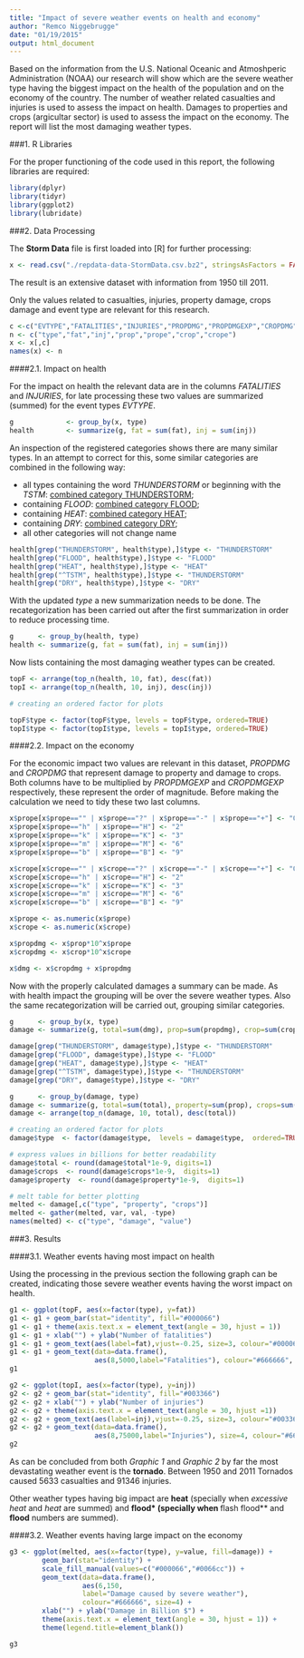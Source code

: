 ```yaml
---
title: "Impact of severe weather events on health and economy"
author: "Remco Niggebrugge"
date: "01/19/2015"
output: html_document
---
```


Based on the information from the U.S. National Oceanic and Atmoshperic Administration (NOAA) our research will show which are the severe weather type having the biggest impact on the health of the population and on the economy of the country. The number of weather related casualties and injuries is used to assess the impact on health. Damages to properties and crops (argicultar sector) is used to assess the impact on the economy. The report will list the most damaging weather types.


###1. R Libraries

For the proper functioning of the code used in this report, the following libraries are required:

```r
library(dplyr)
library(tidyr)
library(ggplot2)
library(lubridate)
```


###2. Data Processing

The **Storm Data** file is first loaded into [R] for further processing:

```r
x <- read.csv("./repdata-data-StormData.csv.bz2", stringsAsFactors = FALSE)
```

The result is an extensive dataset with information from 1950 till 2011. 

<!--
```r
dim(x)
names(x)
```


```r
start_date  <- mdy_hms(x[1,]$BGN_DATE) 
end_date    <- mdy_hms(x[dim(x)[1],]$BGN_DATE) 
period      <- paste(start_date," - ", end_date)
```

Start date: `r start_date`  
End date   : `r end_date`
-->
Only the values related to casualties, injuries, property damage, crops damage and event type are relevant for this research.

```r
c <-c("EVTYPE","FATALITIES","INJURIES","PROPDMG","PROPDMGEXP","CROPDMG","CROPDMGEXP")
n <- c("type","fat","inj","prop","prope","crop","crope")
x <- x[,c]
names(x) <- n
```


####2.1. Impact on health

For the impact on health the relevant data are in the columns *FATALITIES* and *INJURIES*, for late processing these two values are summarized (summed) for the event types *EVTYPE*.

```r
g             <- group_by(x, type)
health        <- summarize(g, fat = sum(fat), inj = sum(inj))
```

An inspection of the registered categories shows there are many similar types. In an attempt to correct for this, some similar categories are combined in the following way:

* all types containing the word *THUNDERSTORM* or beginning with the *TSTM*: <u>combined category THUNDERSTORM</u>;
* containing *FLOOD*: <u>combined category FLOOD</u>;
* containing *HEAT*: <u>combined category HEAT</u>;
* containing *DRY*: <u>combined category DRY</u>;
* all other categories will not change name

```r
health[grep("THUNDERSTORM", health$type),]$type <- "THUNDERSTORM"
health[grep("FLOOD", health$type),]$type <- "FLOOD"
health[grep("HEAT", health$type),]$type <- "HEAT"
health[grep("^TSTM", health$type),]$type <- "THUNDERSTORM"
health[grep("DRY", health$type),]$type <- "DRY"
```

With the updated *type* a new summarization needs to be done. The recategorization has been carried out after the first summarization in order to reduce processing time. 

```r
g      <- group_by(health, type)
health <- summarize(g, fat = sum(fat), inj = sum(inj))
```

Now lists containing the most damaging weather types can be created.

```r
topF <- arrange(top_n(health, 10, fat), desc(fat))
topI <- arrange(top_n(health, 10, inj), desc(inj))

# creating an ordered factor for plots

topF$type <- factor(topF$type, levels = topF$type, ordered=TRUE)
topI$type <- factor(topI$type, levels = topI$type, ordered=TRUE)
```


####2.2. Impact on the economy

For the economic impact two values are relevant in this dataset, *PROPDMG* and *CROPDMG* that represent damage to property and damage to crops. Both columns have to be multiplied by *PROPDMGEXP* and *CROPDMGEXP* respectively, these represent the order of magnitude. Before making the calculation we need to tidy these two last columns.

```r

x$prope[x$prope=="" | x$prope=="?" | x$prope=="-" | x$prope=="+"] <- "0"
x$prope[x$prope=="h" | x$prope=="H"] <- "2"
x$prope[x$prope=="k" | x$prope=="K"] <- "3"
x$prope[x$prope=="m" | x$prope=="M"] <- "6"
x$prope[x$prope=="b" | x$prope=="B"] <- "9"

x$crope[x$crope=="" | x$crope=="?" | x$crope=="-" | x$crope=="+"] <- "0"
x$crope[x$crope=="h" | x$crope=="H"] <- "2"
x$crope[x$crope=="k" | x$crope=="K"] <- "3"
x$crope[x$crope=="m" | x$crope=="M"] <- "6"
x$crope[x$crope=="b" | x$crope=="B"] <- "9"

x$prope <- as.numeric(x$prope)
x$crope <- as.numeric(x$crope)

x$propdmg <- x$prop*10^x$prope
x$cropdmg <- x$crop*10^x$crope

x$dmg <- x$cropdmg + x$propdmg
```

Now with the properly calculated damages a summary can be made. As with health impact the grouping will be over the severe weather types. Also the same recategorization will be carried out, grouping similar categories.


```r
g      <- group_by(x, type)
damage <- summarize(g, total=sum(dmg), prop=sum(propdmg), crop=sum(cropdmg))

damage[grep("THUNDERSTORM", damage$type),]$type <- "THUNDERSTORM"
damage[grep("FLOOD", damage$type),]$type <- "FLOOD"
damage[grep("HEAT", damage$type),]$type <- "HEAT"
damage[grep("^TSTM", damage$type),]$type <- "THUNDERSTORM"
damage[grep("DRY", damage$type),]$type <- "DRY"

g      <- group_by(damage, type)
damage <- summarize(g, total=sum(total), property=sum(prop), crops=sum(crop))
damage <- arrange(top_n(damage, 10, total), desc(total))

# creating an ordered factor for plots
damage$type  <- factor(damage$type,  levels = damage$type,  ordered=TRUE)

# express values in billions for better readability
damage$total <- round(damage$total*1e-9, digits=1)
damage$crops  <- round(damage$crops*1e-9,  digits=1)
damage$property  <- round(damage$property*1e-9,  digits=1)

# melt table for better plotting
melted <- damage[,c("type", "property", "crops")]
melted <- gather(melted, var, val, -type)
names(melted) <- c("type", "damage", "value")
```

###3. Results


####3.1. Weather events having most impact on health

Using the processing in the previous section the following graph can be created, indicating those severe weather events having the worst impact on health.

```r

g1 <- ggplot(topF, aes(x=factor(type), y=fat))
g1 <- g1 + geom_bar(stat="identity", fill="#000066")
g1 <- g1 + theme(axis.text.x = element_text(angle = 30, hjust = 1))
g1 <- g1 + xlab("") + ylab("Number of fatalities")
g1 <- g1 + geom_text(aes(label=fat),vjust=-0.25, size=3, colour="#000066")
g1 <- g1 + geom_text(data=data.frame(),
                     aes(8,5000,label="Fatalities"), colour="#666666", size=4)
g1

g2 <- ggplot(topI, aes(x=factor(type), y=inj))
g2 <- g2 + geom_bar(stat="identity", fill="#003366")
g2 <- g2 + xlab("") + ylab("Number of injuries")
g2 <- g2 + theme(axis.text.x = element_text(angle = 30, hjust =1))
g2 <- g2 + geom_text(aes(label=inj),vjust=-0.25, size=3, colour="#003366")
g2 <- g2 + geom_text(data=data.frame(),
                     aes(8,75000,label="Injuries"), size=4, colour="#666666")
g2

```

As can be concluded from both *Graphic 1* and *Graphic 2* by far the most devastating weather event is the **tornado**. Between 1950 and 2011 Tornados caused 5633 casualties and 91346 injuries. 

Other weather types having big impact are **heat** (specially when *excessive heat* and *heat* are summed) and **flood* (specially when **flash flood** and **flood** numbers are summed). 


####3.2. Weather events having large impact on the economy

```r

g3 <- ggplot(melted, aes(x=factor(type), y=value, fill=damage)) +
        geom_bar(stat="identity") + 
        scale_fill_manual(values=c("#000066","#0066cc")) + 
        geom_text(data=data.frame(), 
                  aes(6,150,
                  label="Damage caused by severe weather"), 
                  colour="#666666", size=4) +
        xlab("") + ylab("Damage in Billion $") +
        theme(axis.text.x = element_text(angle = 30, hjust = 1)) + 
        theme(legend.title=element_blank())

g3

```